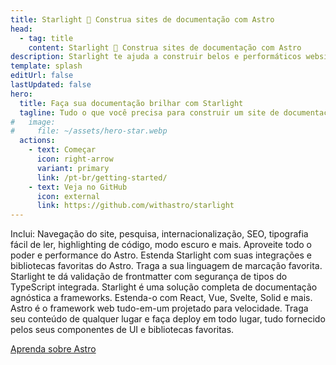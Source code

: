 ```yaml
---
title: Starlight 🌟 Construa sites de documentação com Astro
head:
  - tag: title
    content: Starlight 🌟 Construa sites de documentação com Astro
description: Starlight te ajuda a construir belos e performáticos websites de documentação com Astro.
template: splash
editUrl: false
lastUpdated: false
hero:
  title: Faça sua documentação brilhar com Starlight
  tagline: Tudo o que você precisa para construir um site de documentação brilhante. Rápido, acessível e fácil de usar.
#   image:
#     file: ~/assets/hero-star.webp
  actions:
    - text: Começar
      icon: right-arrow
      variant: primary
      link: /pt-br/getting-started/
    - text: Veja no GitHub
      icon: external
      link: https://github.com/withastro/starlight
---
```



<CardGrid stagger>
	<Card title="Documentação de iluminar os olhos" icon="open-book">
		Inclui: Navegação do site, pesquisa, internacionalização, SEO, tipografia
		fácil de ler, highlighting de código, modo escuro e mais.
	</Card>
	<Card title="Possibilitado por Astro" icon="rocket">
		Aproveite todo o poder e performance do Astro. Estenda Starlight com suas
		integrações e bibliotecas favoritas do Astro.
	</Card>
	<Card title="Markdown, Markdoc e MDX" icon="document">
		Traga a sua linguagem de marcação favorita. Starlight te dá validação de
		frontmatter com segurança de tipos do TypeScript integrada.
	</Card>
	<Card title="Traga seus componentes de UI" icon="puzzle">
		Starlight é uma solução completa de documentação agnóstica a frameworks.
		Estenda-o com React, Vue, Svelte, Solid e mais.
	</Card>
</CardGrid>

<AboutAstro title="Trazido a você por">
Astro é o framework web tudo-em-um projetado para velocidade.
Traga seu conteúdo de qualquer lugar e faça deploy em todo lugar, tudo fornecido pelos seus componentes de UI e bibliotecas favoritas.

[Aprenda sobre Astro](https://astro.build/)

</AboutAstro>
